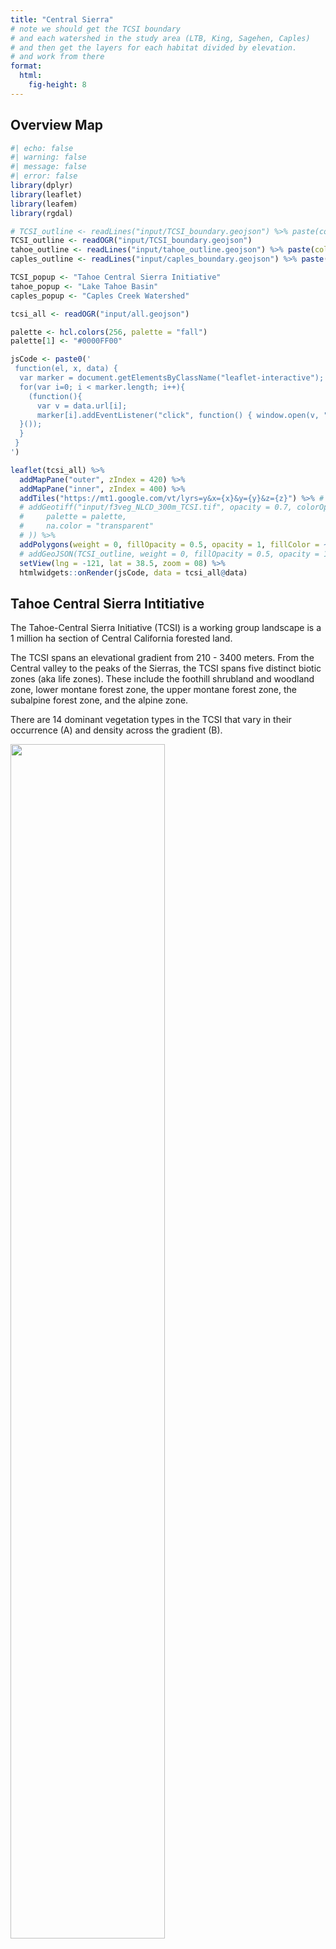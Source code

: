 ```yaml
---
title: "Central Sierra"
# note we should get the TCSI boundary
# and each watershed in the study area (LTB, King, Sagehen, Caples)
# and then get the layers for each habitat divided by elevation.
# and work from there
format:
  html: 
    fig-height: 8
---
```


<style>
  .cell-output {
    display: none;
  };
</style>


## Overview Map
```r
#| echo: false
#| warning: false
#| message: false
#| error: false
library(dplyr)
library(leaflet)
library(leafem)
library(rgdal)

# TCSI_outline <- readLines("input/TCSI_boundary.geojson") %>% paste(collapse = "\n")
TCSI_outline <- readOGR("input/TCSI_boundary.geojson")
tahoe_outline <- readLines("input/tahoe_outline.geojson") %>% paste(collapse = "\n")
caples_outline <- readLines("input/caples_boundary.geojson") %>% paste(collapse = "\n")

TCSI_popup <- "Tahoe Central Sierra Initiative"
tahoe_popup <- "Lake Tahoe Basin"
caples_popup <- "Caples Creek Watershed"

tcsi_all <- readOGR("input/all.geojson")

palette <- hcl.colors(256, palette = "fall")
palette[1] <- "#0000FF00"

jsCode <- paste0('
 function(el, x, data) {
  var marker = document.getElementsByClassName("leaflet-interactive");
  for(var i=0; i < marker.length; i++){
    (function(){
      var v = data.url[i];
      marker[i].addEventListener("click", function() { window.open(v, "_self");}, false);
  }()); 
  }
 }
')

leaflet(tcsi_all) %>%
  addMapPane("outer", zIndex = 420) %>%
  addMapPane("inner", zIndex = 400) %>%
  addTiles("https://mt1.google.com/vt/lyrs=y&x={x}&y={y}&z={z}") %>% # Add default OpenStreetMap map tiles
  # addGeotiff("input/f3veg_NLCD_300m_TCSI.tif", opacity = 0.7, colorOptions = colorOptions(
  #     palette = palette,
  #     na.color = "transparent"
  # )) %>%
  addPolygons(weight = 0, fillOpacity = 0.5, opacity = 1, fillColor = ~color, label = ~name, labelOptions = labelOptions(textsize = "1.25em"), options = pathOptions(pane = ~pane)) %>%
  # addGeoJSON(TCSI_outline, weight = 0, fillOpacity = 0.5, opacity = 1, fillColor = "green", label = TCSI_popup) %>%
  setView(lng = -121, lat = 38.5, zoom = 08) %>%
  htmlwidgets::onRender(jsCode, data = tcsi_all@data)
```



## Tahoe Central Sierra Intitiative 

The Tahoe-Central Sierra Initiative (TCSI) is a working group landscape is a 1 million ha section of Central California forested land.

The TCSI spans an elevational gradient from 210 - 3400 meters. From the Central valley to the peaks of the Sierras, the TCSI spans five distinct biotic zones (aka life zones). These include the foothill shrubland and woodland zone, lower montane forest zone, the upper montane forest zone, the subalpine forest zone, and the alpine zone.

There are 14 dominant vegetation types in the TCSI that vary in their occurrence (A) and density across the gradient (B). 


![](images/TCSI_map_density.svg){fig-align="center" width=70%}

## Lake Tahoe Basin

The Lake Tahoe basin is one of our focal watersheds. Lake Tahoe basin is located between two biogeographic provinces, the Great Basin and the Sierra Nevada, and supports high biodiversity. There are over 1,200 species of plants and animals in the basin (LTWA). The basin also has a steep elevational gradient which means that it spans four life zones, lower montane, upper montane, subalpine, and alpine. Eight different vegetation types are common within the Lake Tahoe basin (A) and they range in their density across the elevational gradient (B). 

![The vegetation types that occur in the Lake Tahoe basin vary spatially (A) and in their occurrence at different elevations (B). Colors used for vegetation types in figure B correspond to vegetation type colors in figure A.
](images/LTB_map_Dist.svg){fig-align="center" width=70%}

When comparing the plants and animals that occur in those different vegetation types, generally, overlap in species occurrence is more common for vegetation types in the same life zone. In this figure, each large circle is a vegetation type, and each small circle is a species (green vertebrates, gold plants). Lines connecting species to vegetation types indicate that the species occurs in that vegetation type. Species may occur in multiple vegetation types (have multiple connecting lines) or occur in one vegetation type. 


![Here are the 8 major habitat types that occur in the Lake Tahoe basin (A), they range in seral stage (age, B), cover class (C) and their elevational distribution (D, where the the grey line indicates the low elevation point of the basin, 1900 m).](images/LTB_Overlap_Dist.svg){fig-align="center" width=70%}

## Caples Creek Watershed
